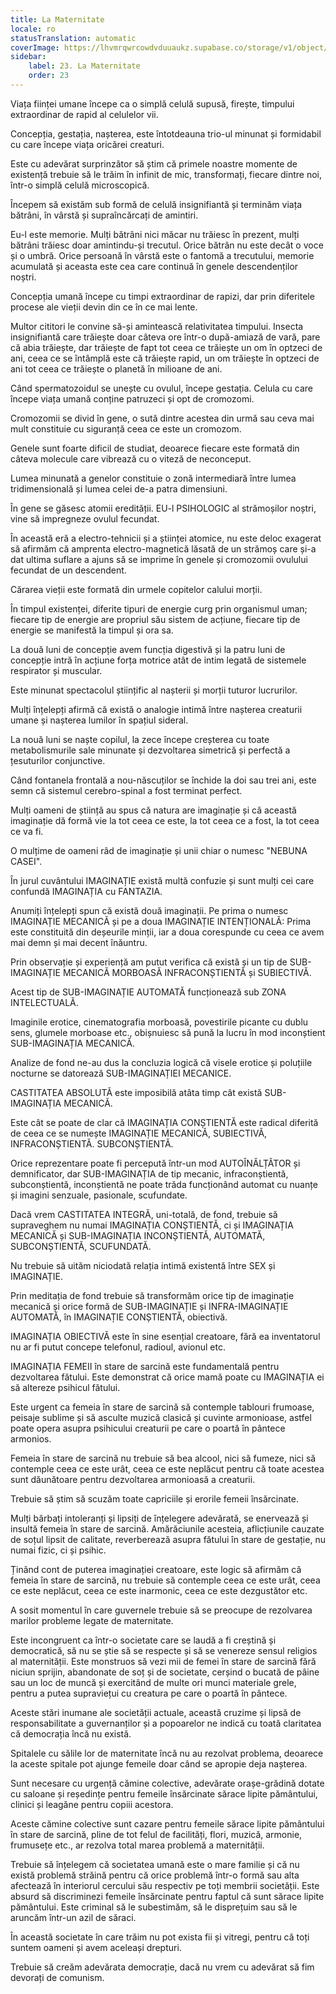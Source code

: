 ```yaml
---
title: La Maternitate
locale: ro
statusTranslation: automatic
coverImage: https://lhvmrqwrcowdvduuaukz.supabase.co/storage/v1/object/public/strapi-uploads/small_cover-educacion-fundamental.webp-2d51a7828a2b1309555be27f7e2a61a0.webp
sidebar:
    label: 23. La Maternitate
    order: 23
---
```

Viața ființei umane începe ca o simplă celulă supusă, firește, timpului extraordinar de rapid al celulelor vii.

Concepția, gestația, nașterea, este întotdeauna trio-ul minunat și formidabil cu care începe viața oricărei creaturi.

Este cu adevărat surprinzător să știm că primele noastre momente de existență trebuie să le trăim în infinit de mic, transformați, fiecare dintre noi, într-o simplă celulă microscopică.

Începem să existăm sub formă de celulă insignifiantă și terminăm viața bătrâni, în vârstă și supraîncărcați de amintiri.

Eu-l este memorie. Mulți bătrâni nici măcar nu trăiesc în prezent, mulți bătrâni trăiesc doar amintindu-și trecutul. Orice bătrân nu este decât o voce și o umbră. Orice persoană în vârstă este o fantomă a trecutului, memorie acumulată și aceasta este cea care continuă în genele descendenților noștri.

Concepția umană începe cu timpi extraordinar de rapizi, dar prin diferitele procese ale vieții devin din ce în ce mai lente.

Multor cititori le convine să-și amintească relativitatea timpului. Insecta insignifiantă care trăiește doar câteva ore într-o după-amiază de vară, pare că abia trăiește, dar trăiește de fapt tot ceea ce trăiește un om în optzeci de ani, ceea ce se întâmplă este că trăiește rapid, un om trăiește în optzeci de ani tot ceea ce trăiește o planetă în milioane de ani.

Când spermatozoidul se unește cu ovulul, începe gestația. Celula cu care începe viața umană conține patruzeci și opt de cromozomi.

Cromozomii se divid în gene, o sută dintre acestea din urmă sau ceva mai mult constituie cu siguranță ceea ce este un cromozom.

Genele sunt foarte dificil de studiat, deoarece fiecare este formată din câteva molecule care vibrează cu o viteză de neconceput.

Lumea minunată a genelor constituie o zonă intermediară între lumea tridimensională și lumea celei de-a patra dimensiuni.

În gene se găsesc atomii eredității. EU-l PSIHOLOGIC al strămoșilor noștri, vine să impregneze ovulul fecundat.

În această eră a electro-tehnicii și a științei atomice, nu este deloc exagerat să afirmăm că amprenta electro-magnetică lăsată de un strămoș care și-a dat ultima suflare a ajuns să se imprime în genele și cromozomii ovulului fecundat de un descendent.

Cărarea vieții este formată din urmele copitelor calului morții.

În timpul existenței, diferite tipuri de energie curg prin organismul uman; fiecare tip de energie are propriul său sistem de acțiune, fiecare tip de energie se manifestă la timpul și ora sa.

La două luni de concepție avem funcția digestivă și la patru luni de concepție intră în acțiune forța motrice atât de intim legată de sistemele respirator și muscular.

Este minunat spectacolul științific al nașterii și morții tuturor lucrurilor.

Mulți înțelepți afirmă că există o analogie intimă între nașterea creaturii umane și nașterea lumilor în spațiul sideral.

La nouă luni se naște copilul, la zece începe creșterea cu toate metabolismurile sale minunate și dezvoltarea simetrică și perfectă a țesuturilor conjunctive.

Când fontanela frontală a nou-născuților se închide la doi sau trei ani, este semn că sistemul cerebro-spinal a fost terminat perfect.

Mulți oameni de știință au spus că natura are imaginație și că această imaginație dă formă vie la tot ceea ce este, la tot ceea ce a fost, la tot ceea ce va fi.

O mulțime de oameni râd de imaginație și unii chiar o numesc "NEBUNA CASEI".

În jurul cuvântului IMAGINAȚIE există multă confuzie și sunt mulți cei care confundă IMAGINAȚIA cu FANTAZIA.

Anumiți înțelepți spun că există două imaginații. Pe prima o numesc IMAGINAȚIE MECANICĂ și pe a doua IMAGINAȚIE INTENȚIONALĂ: Prima este constituită din deșeurile minții, iar a doua corespunde cu ceea ce avem mai demn și mai decent înăuntru.

Prin observație și experiență am putut verifica că există și un tip de SUB-IMAGINAȚIE MECANICĂ MORBOASĂ INFRACONȘTIENTĂ și SUBIECTIVĂ.

Acest tip de SUB-IMAGINAȚIE AUTOMATĂ funcționează sub ZONA INTELECTUALĂ.

Imaginile erotice, cinematografia morboasă, povestirile picante cu dublu sens, glumele morboase etc., obișnuiesc să pună la lucru în mod inconștient SUB-IMAGINAȚIA MECANICĂ.

Analize de fond ne-au dus la concluzia logică că visele erotice și poluțiile nocturne se datorează SUB-IMAGINAȚIEI MECANICE.

CASTITATEA ABSOLUTĂ este imposibilă atâta timp cât există SUB-IMAGINAȚIA MECANICĂ.

Este cât se poate de clar că IMAGINAȚIA CONȘTIENTĂ este radical diferită de ceea ce se numește IMAGINAȚIE MECANICĂ, SUBIECTIVĂ, INFRACONȘTIENTĂ. SUBCONȘTIENTĂ.

Orice reprezentare poate fi percepută într-un mod AUTOÎNĂLȚĂTOR și demnificator, dar SUB-IMAGINAȚIA de tip mecanic, infraconștientă, subconștientă, inconștientă ne poate trăda funcționând automat cu nuanțe și imagini senzuale, pasionale, scufundate.

Dacă vrem CASTITATEA INTEGRĂ, uni-totală, de fond, trebuie să supraveghem nu numai IMAGINAȚIA CONȘTIENTĂ, ci și IMAGINAȚIA MECANICĂ și SUB-IMAGINAȚIA INCONȘTIENTĂ, AUTOMATĂ, SUBCONȘTIENTĂ, SCUFUNDATĂ.

Nu trebuie să uităm niciodată relația intimă existentă între SEX și IMAGINAȚIE.

Prin meditația de fond trebuie să transformăm orice tip de imaginație mecanică și orice formă de SUB-IMAGINAȚIE și INFRA-IMAGINAȚIE AUTOMATĂ, în IMAGINAȚIE CONȘTIENTĂ, obiectivă.

IMAGINAȚIA OBIECTIVĂ este în sine esențial creatoare, fără ea inventatorul nu ar fi putut concepe telefonul, radioul, avionul etc.

IMAGINAȚIA FEMEII în stare de sarcină este fundamentală pentru dezvoltarea fătului. Este demonstrat că orice mamă poate cu IMAGINAȚIA ei să altereze psihicul fătului.

Este urgent ca femeia în stare de sarcină să contemple tablouri frumoase, peisaje sublime și să asculte muzică clasică și cuvinte armonioase, astfel poate opera asupra psihicului creaturii pe care o poartă în pântece armonios.

Femeia în stare de sarcină nu trebuie să bea alcool, nici să fumeze, nici să contemple ceea ce este urât, ceea ce este neplăcut pentru că toate acestea sunt dăunătoare pentru dezvoltarea armonioasă a creaturii.

Trebuie să știm să scuzăm toate capriciile și erorile femeii însărcinate.

Mulți bărbați intoleranți și lipsiți de înțelegere adevărată, se enervează și insultă femeia în stare de sarcină. Amărăciunile acesteia, aflicțiunile cauzate de soțul lipsit de calitate, reverberează asupra fătului în stare de gestație, nu numai fizic, ci și psihic.

Ținând cont de puterea imaginației creatoare, este logic să afirmăm că femeia în stare de sarcină, nu trebuie să contemple ceea ce este urât, ceea ce este neplăcut, ceea ce este inarmonic, ceea ce este dezgustător etc.

A sosit momentul în care guvernele trebuie să se preocupe de rezolvarea marilor probleme legate de maternitate.

Este incongruent ca într-o societate care se laudă a fi creștină și democratică, să nu se știe să se respecte și să se venereze sensul religios al maternității. Este monstruos să vezi mii de femei în stare de sarcină fără niciun sprijin, abandonate de soț și de societate, cerșind o bucată de pâine sau un loc de muncă și exercitând de multe ori munci materiale grele, pentru a putea supraviețui cu creatura pe care o poartă în pântece.

Aceste stări inumane ale societății actuale, această cruzime și lipsă de responsabilitate a guvernanților și a popoarelor ne indică cu toată claritatea că democrația încă nu există.

Spitalele cu sălile lor de maternitate încă nu au rezolvat problema, deoarece la aceste spitale pot ajunge femeile doar când se apropie deja nașterea.

Sunt necesare cu urgență cămine colective, adevărate orașe-grădină dotate cu saloane și reședințe pentru femeile însărcinate sărace lipite pământului, clinici și leagăne pentru copiii acestora.

Aceste cămine colective sunt cazare pentru femeile sărace lipite pământului în stare de sarcină, pline de tot felul de facilități, flori, muzică, armonie, frumusețe etc., ar rezolva total marea problemă a maternității.

Trebuie să înțelegem că societatea umană este o mare familie și că nu există problemă străină pentru că orice problemă într-o formă sau alta afectează în interiorul cercului său respectiv pe toți membrii societății. Este absurd să discriminezi femeile însărcinate pentru faptul că sunt sărace lipite pământului. Este criminal să le subestimăm, să le disprețuim sau să le aruncăm într-un azil de săraci.

În această societate în care trăim nu pot exista fii și vitregi, pentru că toți suntem oameni și avem aceleași drepturi.

Trebuie să creăm adevărata democrație, dacă nu vrem cu adevărat să fim devorați de comunism.

